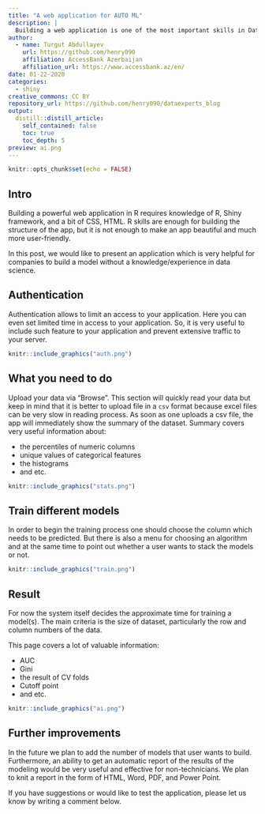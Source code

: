 ```yaml
---
title: "A web application for AUTO ML"
description: |
  Building a web application is one of the most important skills in Data Science projects. This post shows an app that is designed for building a model directly on a server with XGBoost, GLM, Deep Learning, Random Forest and GBM.
author:
  - name: Turgut Abdullayev 
    url: https://github.com/henry090
    affiliation: AccessBank Azerbaijan
    affiliation_url: https://www.accessbank.az/en/
date: 01-22-2020
categories:
  - shiny
creative_commons: CC BY
repository_url: https://github.com/henry090/dataexperts_blog
output:
  distill::distill_article:
    self_contained: false
    toc: true
    toc_depth: 5
preview: ai.png
---
```


```r
knitr::opts_chunk$set(echo = FALSE)
```

## Intro

Building a powerful web application in R requires knowledge of R, Shiny framework, and a bit of CSS, HTML. R skills are enough for building the structure of the app, but it is not enough to make an app beautiful and much more user-friendly.

In this post, we would like to present an application which is very helpful for companies to build a model without a knowledge/experience in data science. 

## Authentication

Authentication allows to limit an access to your application. Here you can even set limited time in access to your application. So, it is very useful to include such feature to your application and prevent extensive traffic to your server.

```r
knitr::include_graphics("auth.png")
```

## What you need to do

Upload your data via "Browse". This section will quickly read your data but keep in mind that it is better to upload file in a ```csv``` format because excel files can be very slow in reading process. As soon as one uploads a csv file, the app will immediately show the summary of the dataset. Summary covers very useful information about:

- the percentiles of numeric columns
- unique values of categorical features
- the histograms
- and etc.

```r
knitr::include_graphics("stats.png")
```

## Train different models

In order to begin the training process one should choose the column which needs to be predicted. But there is also a menu for choosing an algorithm and at the same time to point out whether a user wants to stack the models or not.

```r
knitr::include_graphics("train.png")
```


## Result

For now the system itself decides the approximate time for training a model(s). The main criteria is the size of dataset, particularly the row and column numbers of the data.

This page covers a lot of valuable information:

- AUC
- Gini
- the result of CV folds
- Cutoff point 
- and etc.

```r
knitr::include_graphics("ai.png")
```

## Further improvements

In the future we plan to add the number of models that user wants to build. Furthermore, an ability to get an automatic report of the results of the modeling would be very useful and effective for non-technicians. We plan to knit a report in the form of HTML, Word, PDF, and Power Point.

If you have suggestions or would like to test the application, please let us know by writing a comment below.

